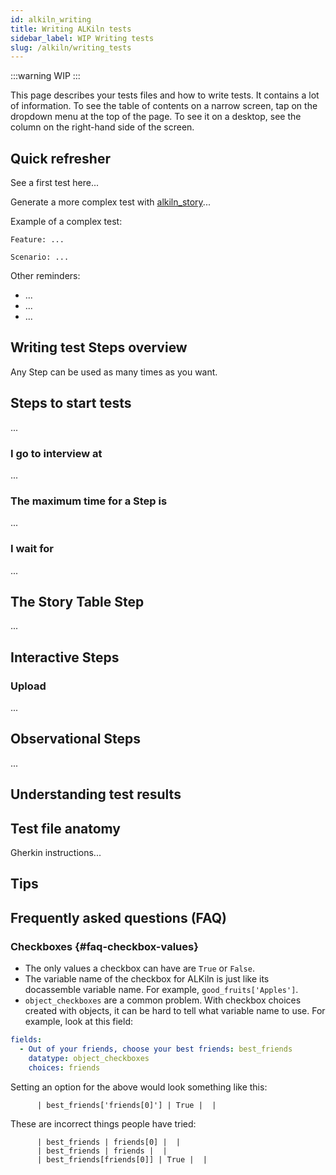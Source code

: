 ```yaml
---
id: alkiln_writing
title: Writing ALKiln tests
sidebar_label: WIP Writing tests
slug: /alkiln/writing_tests
---
```



:::warning
WIP
:::


This page describes your tests files and how to write tests. It contains a lot of information. To see the table of contents on a narrow screen, tap on the dropdown menu at the top of the page. To see it on a desktop, see the column on the right-hand side of the screen.

## Quick refresher

See a first test here...

Generate a more complex test with [alkiln_story](https://github.com/plocket/alkiln_story)...

Example of a complex test:

```gherkin
Feature: ...

Scenario: ...
```

Other reminders:

- ...
- ...
- ...


## Writing test Steps overview

Any Step can be used as many times as you want.


## Steps to start tests

...


### I go to interview at

...


### The maximum time for a Step is

...


### I wait for

...


## The Story Table Step

...


## Interactive Steps

### Upload

...


## Observational Steps

...


## Understanding test results




## Test file anatomy

Gherkin instructions...




## Tips


<!-- Something about unused rows? -->



## Frequently asked questions (FAQ)

### Checkboxes {#faq-checkbox-values}

<!-- Maybe this section should go in the "I set the var" section and/or the Story Table section. It might need to be in all three places. This is such a common problem. If we didn't have to account for `False`, I'd say ALKiln should handle the way everyone seems to intuitively set checkboxes -->

- The only values a checkbox can have are `True` or `False`.
- The variable name of the checkbox for ALKiln is just like its docassemble variable name. For example, `good_fruits['Apples']`.
- `object_checkboxes` are a common problem. With checkbox choices created with objects, it can be hard to tell what variable name to use. For example, look at this field:

```yml
fields:
  - Out of your friends, choose your best friends: best_friends
    datatype: object_checkboxes
    choices: friends
```

Setting an option for the above would look something like this:

```
      | best_friends['friends[0]'] | True |  |
```

These are incorrect things people have tried:

```
      | best_friends | friends[0] |  |
      | best_friends | friends |  |
      | best_friends[friends[0]] | True |  |
```

<!-- ### Only run one test with tags. Here or in setup in the future section about running tests? -->
